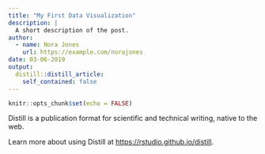 ```yaml
---
title: "My First Data Visualization"
description: |
  A short description of the post.
author:
  - name: Nora Jones
    url: https://example.com/norajones
date: 03-06-2019
output:
  distill::distill_article:
    self_contained: false
---
```


```r
knitr::opts_chunk$set(echo = FALSE)
```

Distill is a publication format for scientific and technical writing, native to the web.

Learn more about using Distill at <https://rstudio.github.io/distill>.


